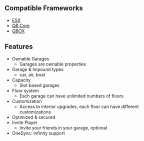 ## Compatible Frameworks
- [ESX](https://github.com/esx-framework/esx_core)
- [QB Core](https://github.com/qbcore-framework/qb-core)
- [QBOX](https://github.com/Qbox-project)


## Features
- Ownable Garages
  - Garages are ownable properties
- Garage & Impound types
  - car, air, boat
- Capacity
  - Slot based garages
- Floor system
  - Each garage can have unlimited numbers of floors
- Customization
  - Access to interior upgrades, each floor can have different customizations
- Optimized & secured
- Invite Player
  - Invite your friends in your garage, optional
- OneSync: Infinity support
